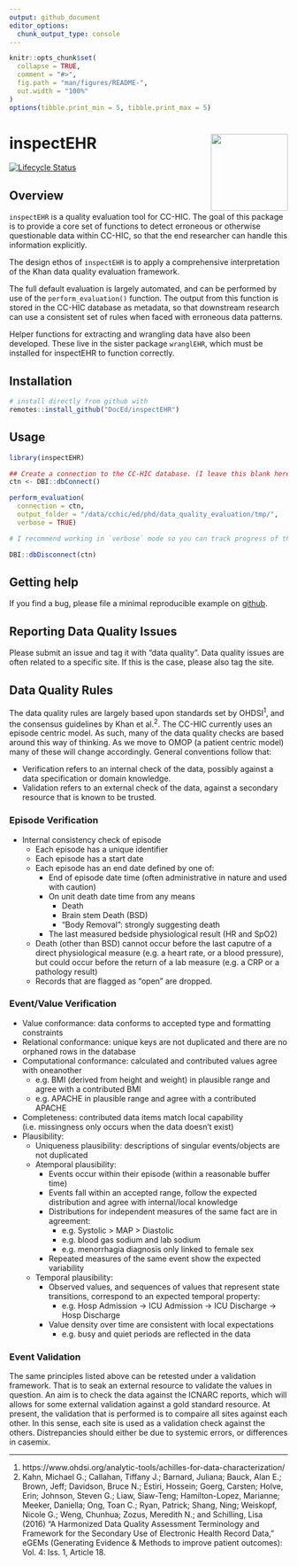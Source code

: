 ```yaml
---
output: github_document
editor_options: 
  chunk_output_type: console
---
```


<!-- README.md is generated from README.Rmd. Please edit that file -->

```r
knitr::opts_chunk$set(
  collapse = TRUE,
  comment = "#>",
  fig.path = "man/figures/README-",
  out.width = "100%"
)
options(tibble.print_min = 5, tibble.print_max = 5)
```

# inspectEHR <a href='https://cc-hic.github.io/inspectEHR/'><img src='logo.png' align="right" height="139" /></a>

<!-- badges: start -->
[![Lifecycle Status](https://img.shields.io/badge/lifecycle-experimental-orange.svg)](https://www.tidyverse.org/lifecycle/)
<!-- badges: end -->

## Overview

`inspectEHR` is a quality evaluation tool for CC-HIC.
The goal of this package is to provide a core set of functions to detect erroneous or otherwise questionable data within CC-HIC, so that the end researcher can handle this information explicitly.

The design ethos of `inspectEHR` is to apply a comprehensive interpretation of the Khan data quality evaluation framework.

The full default evaluation is largely automated, and can be performed by use of the `perform_evaluation()` function. The output from this function is stored in the CC-HIC database as metadata, so that downstream research can use a consistent set of rules when faced with erroneous data patterns.

Helper functions for extracting and wrangling data have also been developed. These live in the sister package `wranglEHR`, which must be installed for inspectEHR to function correctly.

## Installation

```r
# install directly from github with
remotes::install_github("DocEd/inspectEHR")
```

## Usage

```r
library(inspectEHR)

## Create a connection to the CC-HIC database. (I leave this blank here for security).
ctn <- DBI::dbConnect()

perform_evaluation(
  connection = ctn,
  output_folder = "/data/cchic/ed/phd/data_quality_evaluation/tmp/",
  verbose = TRUE)

# I recommend working in `verbose` mode so you can track progress of the evaluation.

DBI::dbDisconnect(ctn)
```

## Getting help

If you find a bug, please file a minimal reproducible example on [github](https://github.com/DocEd/inspectEHR/issues).

## Reporting Data Quality Issues

Please submit an issue and tag it with "data quality". Data quality issues are often related to a specific site. If this is the case, please also tag the site.

## Data Quality Rules

The data quality rules are largely based upon standards set by OHDSI<sup>1</sup>, and the consensus guidelines by Khan et al.<sup>2</sup>. The CC-HIC currently uses an episode centric model. As such, many of the data quality checks are based around this way of thinking. As we move to OMOP (a patient centric model) many of these will change accordingly. General conventions follow that:

* Verification refers to an internal check of the data, possibly against a data specification or domain knowledge.
* Validation refers to an external check of the data, against a secondary resource that is known to be trusted.

### Episode Verification
- Internal consistency check of episode
  - Each episode has a unique identifier
  - Each episode has a start date
  - Each episode has an end date defined by one of:
  	- End of episode date time (often administrative in nature and used with caution)
  	- On unit death date time from any means
  	  - Death
  	  - Brain stem Death (BSD)
  	  - "Body Removal": strongly suggesting death
  	- The last measured bedside physiological result (HR and SpO2)
  - Death (other than BSD) cannot occur before the last caputre of a direct physiological measure (e.g. a heart rate, or a blood pressure), but could occur before the return of a lab measure (e.g. a CRP or a pathology result)
  - Records that are flagged as "open" are dropped.

### Event/Value Verification
- Value conformance: data conforms to accepted type and formatting constraints
- Relational conformance: unique keys are not duplicated and there are no orphaned rows in the database
- Computational conformance: calculated and contributed values  agree with oneanother
  - e.g. BMI (derived from height and weight) in plausible range and agree with a contributed BMI
  - e.g. APACHE in plausible range and agree with a contributed APACHE
- Completeness: contributed data items match local capability (i.e. missingness only occurs when the data doesn't exist)
- Plausibility:
  - Uniqueness plausibility: descriptions of singular events/objects are not duplicated
  - Atemporal plausibility:
    - Events occur within their episode (within a reasonable buffer time)
    - Events fall within an accepted range, follow the expected distribution and agree with internal/local knowledge
    - Distributions for independent measures of the same fact are in agreement:
      - e.g. Systolic > MAP > Diastolic
      - e.g. blood gas sodium and lab sodium
      - e.g. menorrhagia diagnosis only linked to female sex
    - Repeated measures of the same event show the expected variability
  - Temporal plausibility:
    - Observed values, and sequences of values that represent state transitions, correspond to an expected temporal property:
      - e.g. Hosp Admission -> ICU Admission -> ICU Discharge -> Hosp Discharge
    - Value density over time are consistent with local expectations
      - e.g. busy and quiet periods are reflected in the data

### Event Validation
The same principles listed above can be retested under a validation framework. That is to seak an external resource to validate the values in question. An aim is to check the data against the ICNARC reports, which will allows for some external validation against a gold standard resource. At present, the validation that is performed is to compaire all sites against each other. In this sense, each site is used as a validation check against the others. Distrepancies should either be due to systemic errors, or differences in casemix.

---

1. https://www.ohdsi.org/analytic-tools/achilles-for-data-characterization/
2. Kahn, Michael G.; Callahan, Tiffany J.; Barnard, Juliana; Bauck, Alan E.; Brown, Jeff; Davidson, Bruce N.; Estiri, Hossein; Goerg, Carsten; Holve, Erin; Johnson, Steven G.; Liaw, Siaw-Teng; Hamilton-Lopez, Marianne; Meeker, Daniella; Ong, Toan C.; Ryan, Patrick; Shang, Ning; Weiskopf, Nicole G.; Weng, Chunhua; Zozus, Meredith N.; and Schilling, Lisa (2016) "A Harmonized Data Quality Assessment Terminology and Framework for the Secondary Use of Electronic Health Record Data," eGEMs (Generating Evidence & Methods to improve patient outcomes): Vol. 4: Iss. 1, Article 18.
